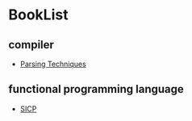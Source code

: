 = BookList =
== compiler ==
* [[parsing_tech|Parsing Techniques]]
== functional programming language ==
* [[6001_SICP|SICP]]
